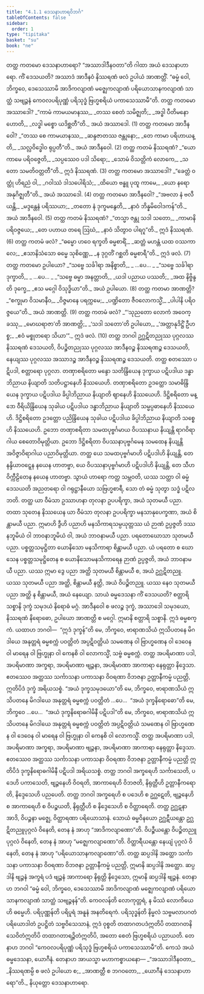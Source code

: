 ```yaml
---
title: "4.1.1 ဒေသနာဟာရဝိဘင်္ဂ"
tableOfContents: false
sidebar:
  order: 1
type: "tipitaka"
basket: "su"
book: "ne"
---
```



<DynamicBreadcrumb />

<Division number="5" book="ne">

<Paragraph number="52" book="ne">
တတ္ထ ကတမော ဒေသနာဟာရော? “အဿာဒါဒီနဝတာ”တိ ဂါထာ အယံ ဒေသနာဟာရော. ကိံ ဒေသယတိ? အဿာဒံ အာဒီနဝံ နိဿရဏံ ဖလံ ဥပါယံ အာဏတ္တိံ. “ဓမ္မံ ဝေါ, ဘိက္ခဝေ, ဒေသေဿာမိ အာဒိကလျာဏံ မဇ္ဈေကလျာဏံ ပရိယောသာနကလျာဏံ သာတ္ထံ သဗျဉ္ဇနံ ကေဝလပရိပုဏ္ဏံ ပရိသုဒ္ဓံ ဗြဟ္မစရိယံ ပကာသေဿာမီ”တိ.
</Paragraph>

<Paragraph number="53" book="ne">
တတ္ထ ကတမော အဿာဒေါ?
</Paragraph>

<Paragraph number="54" type="verses" book="ne">
_“ကာမံ ကာမယမာနဿ,_  
_တဿ စေတံ သမိဇ္ဈတိ;_  
_အဒ္ဓါ ပီတိမနော ဟောတိ,_  
_လဒ္ဓါ မစ္စော ယဒိစ္ဆတီ”တိ._  


</Paragraph>
</Division>

<Paragraph number="55" type="center" book="ne">
အယံ အဿာဒေါ. (1)


</Paragraph>

<Paragraph number="56" type="center" book="ne">
တတ္ထ ကတမော အာဒီနဝေါ?
</Paragraph>

<Paragraph number="57" type="verses" book="ne">
_“တဿ စေ ကာမယာနဿ,_  
_ဆန္ဒဇာတဿ ဇန္တုနော;_  
_တေ ကာမာ ပရိဟာယန္တိ,_  
_သလ္လဝိဒ္ဓေါဝ ရုပ္ပတီ”တိ._  


</Paragraph>

<Paragraph number="58" type="center" book="ne">
အယံ အာဒီနဝေါ. (2)


</Paragraph>

<Paragraph number="59" type="center" book="ne">
တတ္ထ ကတမံ နိဿရဏံ?
</Paragraph>

<Paragraph number="60" type="verses" book="ne">
_“ယော ကာမေ ပရိဝဇ္ဇေတိ,_  
_သပ္ပဿေဝ ပဒါ သိရော;_  
_သောမံ ဝိသတ္တိကံ လောကေ,_  
_သတော သမတိဝတ္တတီ”တိ._  


</Paragraph>

<Paragraph number="61" type="center" book="ne">
ဣဒံ နိဿရဏံ. (3)


</Paragraph>

<Paragraph number="62" type="center" book="ne">
တတ္ထ ကတမော အဿာဒေါ?
</Paragraph>

<Paragraph number="63" type="verses" book="ne">
_“ခေတ္တံ ဝတ္ထုံ ဟိရညံ ဝါ,_  
_ဂဝါဿံ ဒါသပေါရိသံ;_  
_ထိယော ဗန္ဓူ ပုထူ ကာမေ,_  
_ယော နရော အနုဂိဇ္ဈတီ”တိ._  


</Paragraph>

<Paragraph number="64" type="center" book="ne">
အယံ အဿာဒေါ. (4)


</Paragraph>

<Paragraph number="65" type="center" book="ne">
တတ္ထ ကတမော အာဒီနဝေါ?
</Paragraph>

<Paragraph number="66" type="verses" book="ne">
_“အဗလာ နံ ဗလီယန္တိ,_  
_မဒ္ဒန္တေနံ ပရိဿယာ;_  
_တတော နံ ဒုက္ခမနွေတိ,_  
_နာဝံ ဘိန္နမိဝေါဒကန်”တိ._  


</Paragraph>

<Paragraph number="67" type="center" book="ne">
အယံ အာဒီနဝေါ. (5)


</Paragraph>

<Paragraph number="68" type="center" book="ne">
တတ္ထ ကတမံ နိဿရဏံ?
</Paragraph>

<Paragraph number="69" type="verses" book="ne">
_“တသ္မာ ဇန္တု သဒါ သတော,_  
_ကာမာနိ ပရိဝဇ္ဇယေ;_  
_တေ ပဟာယ တရေ ဩဃံ,_  
_နာဝံ သိတွာဝ ပါရဂူ”တိ._  


</Paragraph>

<Paragraph number="70" type="center" book="ne">
ဣဒံ နိဿရဏံ. (6)


</Paragraph>

<Paragraph number="71" type="center" book="ne">
တတ္ထ ကတမံ ဖလံ?
</Paragraph>

<Paragraph number="72" type="verses" book="ne">
_“ဓမ္မော ဟဝေ ရက္ခတိ ဓမ္မစာရိံ,_  
_ဆတ္တံ မဟန္တံ ယထ ဝဿကာလေ;_  
_ဧသာနိသံသော ဓမ္မေ သုစိဏ္ဏေ,_  
_န ဒုဂ္ဂတိံ ဂစ္ဆတိ ဓမ္မစာရီ”တိ._  


</Paragraph>

<Paragraph number="73" type="center" book="ne">
ဣဒံ ဖလံ. (7)


</Paragraph>

<Paragraph number="74" type="center" book="ne">
တတ္ထ ကတမော ဥပါယော?
</Paragraph>

<Paragraph number="75" type="verses" book="ne">
_“သဗ္ဗေ သင်္ခါရာ အနိစ္စာတိ,_  
_ …ပေ… _  

</Paragraph>

<Paragraph number="76" type="verses" book="ne">
_“သဗ္ဗေ သင်္ခါရာ ဒုက္ခာတိ,_  
_ …ပေ… _  

</Paragraph>

<Paragraph number="77" type="verses" book="ne">
_“သဗ္ဗေ ဓမ္မာ အနတ္တာတိ,_  
_ယဒါ ပညာယ ပဿတိ;_  
_အထ နိဗ္ဗိန္ဒတိ ဒုက္ခေ,_  
_ဧသ မဂ္ဂေါ ဝိသုဒ္ဓိယာ”တိ._  


</Paragraph>

<Paragraph number="78" type="center" book="ne">
အယံ ဥပါယော. (8)


</Paragraph>

<Paragraph number="79" type="center" book="ne">
တတ္ထ ကတမာ အာဏတ္တိ?
</Paragraph>

<Paragraph number="80" type="verses" book="ne">
_“စက္ခုမာ ဝိသမာနီဝ,_  
_ဝိဇ္ဇမာနေ ပရက္ကမေ;_  
_ပဏ္ဍိတော ဇီဝလောကသ္မိံ,_  
_ပါပါနိ ပရိဝဇ္ဇယေ”တိ._  


</Paragraph>

<Paragraph number="81" type="center" book="ne">
အယံ အာဏတ္တိ. (9)


</Paragraph>

<Paragraph number="82" type="center" book="ne">
တတ္ထ ကတမံ ဖလံ?
</Paragraph>

<Paragraph number="83" type="verses" book="ne">
_“‘သုညတော လောကံ အဝေက္ခဿု,_  
_မောဃရာဇာ’တိ အာဏတ္တိ;_  
_‘သဒါ သတော’တိ ဥပါယော,_  
_‘အတ္တာနုဒိဋ္ဌိံ ဦဟစ္စ;_  
_ဧဝံ မစ္စုတရော သိယာ’”._  


</Paragraph>

<Paragraph number="84" type="center" book="ne">
ဣဒံ ဖလံ. (10)


</Paragraph>

<Division number="6" book="ne">

<Paragraph number="85" book="ne">
တတ္ထ ဘဂဝါ ဥဂ္ဃဋိတညုဿ ပုဂ္ဂလဿ နိဿရဏံ ဒေသယတိ, ဝိပဉ္စိတညုဿ ပုဂ္ဂလဿ အာဒီနဝဉ္စ နိဿရဏဉ္စ ဒေသယတိ, နေယျဿ ပုဂ္ဂလဿ အဿာဒဉ္စ အာဒီနဝဉ္စ နိဿရဏဉ္စ ဒေသယတိ.
</Paragraph>

<Paragraph number="86" book="ne">
တတ္ထ စတဿော ပဋိပဒါ, စတ္တာရော ပုဂ္ဂလာ. တဏှာစရိတော မန္ဒော သတိန္ဒြိယေန ဒုက္ခာယ ပဋိပဒါယ ဒန္ဓာဘိညာယ နိယျာတိ သတိပဋ္ဌာနေဟိ နိဿယေဟိ. တဏှာစရိတော ဥဒတ္ထော သမာဓိန္ဒြိယေန ဒုက္ခာယ ပဋိပဒါယ ခိပ္ပါဘိညာယ နိယျာတိ ဈာနေဟိ နိဿယေဟိ. ဒိဋ္ဌိစရိတော မန္ဒော ဝီရိယိန္ဒြိယေန သုခါယ ပဋိပဒါယ ဒန္ဓာဘိညာယ နိယျာတိ သမ္မပ္ပဓာနေဟိ နိဿယေဟိ. ဒိဋ္ဌိစရိတော ဥဒတ္တော ပညိန္ဒြိယေန သုခါယ ပဋိပဒါယ ခိပ္ပါဘိညာယ နိယျာတိ သစ္စေဟိ နိဿယေဟိ.
</Paragraph>

<Paragraph number="87" book="ne">
ဥဘော တဏှာစရိတာ သမထပုဗ္ဗင်္ဂမာယ ဝိပဿနာယ နိယျန္တိ ရာဂဝိရာဂါယ စေတောဝိမုတ္တိယာ. ဥဘော ဒိဋ္ဌိစရိတာ ဝိပဿနာပုဗ္ဗင်္ဂမေန သမထေန နိယျန္တိ အဝိဇ္ဇာဝိရာဂါယ ပညာဝိမုတ္တိယာ.
</Paragraph>

<Paragraph number="88" book="ne">
တတ္ထ ယေ သမထပုဗ္ဗင်္ဂမာဟိ ပဋိပဒါဟိ နိယျန္တိ, တေ နန္ဒိယာဝဋ္ဋေန နယေန ဟာတဗ္ဗာ, ယေ ဝိပဿနာပုဗ္ဗင်္ဂမာဟိ ပဋိပဒါဟိ နိယျန္တိ, တေ သီဟဝိက္ကီဠိတေန နယေန ဟာတဗ္ဗာ.
</Paragraph>

</Division>
<Division number="7" book="ne">

<Paragraph number="89" book="ne">
သွာယံ ဟာရော ကတ္ထ သမ္ဘဝတိ, ယဿ သတ္ထာ ဝါ ဓမ္မံ ဒေသယတိ အညတရော ဝါ ဂရုဋ္ဌာနီယော သဗြဟ္မစာရီ, သော တံ ဓမ္မံ သုတွာ သဒ္ဓံ ပဋိလဘတိ. တတ္ထ ယာ ဝီမံသာ ဥဿာဟနာ တုလနာ ဥပပရိက္ခာ, အယံ သုတမယီ ပညာ. တထာ သုတေန နိဿယေန ယာ ဝီမံသာ တုလနာ ဥပပရိက္ခာ မနသာနုပေက္ခဏာ, အယံ စိန္တာမယီ ပညာ. ဣမာဟိ ဒွီဟိ ပညာဟိ မနသိကာရသမ္ပယုတ္တဿ ယံ ဉာဏံ ဥပ္ပဇ္ဇတိ ဒဿနဘူမိယံ ဝါ ဘာဝနာဘူမိယံ ဝါ, အယံ ဘာဝနာမယီ ပညာ.
</Paragraph>

</Division>
<Division number="8" book="ne">

<Paragraph number="90" book="ne">
ပရတောဃောသာ သုတမယီ ပညာ. ပစ္စတ္တသမုဋ္ဌိတာ ယောနိသော မနသိကာရာ စိန္တာမယီ ပညာ. ယံ ပရတော စ ဃောသေန ပစ္စတ္တသမုဋ္ဌိတေန စ ယောနိသောမနသိကာရေန ဉာဏံ ဥပ္ပဇ္ဇတိ, အယံ ဘာဝနာမယီ ပညာ. ယဿ ဣမာ ဒွေ ပညာ အတ္ထိ သုတမယီ စိန္တာမယီ စ, အယံ ဥဂ္ဃဋိတညူ. ယဿ သုတမယီ ပညာ အတ္ထိ, စိန္တာမယီ နတ္ထိ, အယံ ဝိပဉ္စိတညူ. ယဿ နေဝ သုတမယီ ပညာ အတ္ထိ န စိန္တာမယီ, အယံ နေယျော.
</Paragraph>

</Division>
<Division number="9" book="ne">

<Paragraph number="91" book="ne">
သာယံ ဓမ္မဒေသနာ ကိံ ဒေသယတိ? စတ္တာရိ သစ္စာနိ ဒုက္ခံ သမုဒယံ နိရောဓံ မဂ္ဂံ. အာဒီနဝေါ စ ဖလဉ္စ ဒုက္ခံ, အဿာဒေါ သမုဒယော, နိဿရဏံ နိရောဓော, ဥပါယော အာဏတ္တိ စ မဂ္ဂေါ. ဣမာနိ စတ္တာရိ သစ္စာနိ. ဣဒံ ဓမ္မစက္ကံ.
</Paragraph>

<Paragraph number="92" book="ne">
ယထာဟ ဘဂဝါ—  “ဣဒံ ဒုက္ခန်”တိ မေ, ဘိက္ခဝေ, ဗာရာဏသိယံ ဣသိပတနေ မိဂဒါယေ အနုတ္တရံ ဓမ္မစက္ကံ ပဝတ္တိတံ အပ္ပဋိဝတ္တိယံ သမဏေန ဝါ ဗြာဟ္မဏေန ဝါ ဒေဝေန ဝါ မာရေန ဝါ ဗြဟ္မုနာ ဝါ ကေနစိ ဝါ လောကသ္မိံ, သဗ္ဗံ ဓမ္မစက္ကံ.
</Paragraph>

<Paragraph number="93" book="ne">
တတ္ထ အပရိမာဏာ ပဒါ, အပရိမာဏာ အက္ခရာ, အပရိမာဏာ ဗျဉ္ဇနာ, အပရိမာဏာ အာကာရာ နေရုတ္တာ နိဒ္ဒေသာ. ဧတဿေဝ အတ္ထဿ သင်္ကာသနာ ပကာသနာ ဝိဝရဏာ ဝိဘဇနာ ဥတ္တာနီကမ္မံ ပညတ္တိ, ဣတိပိဒံ ဒုက္ခံ အရိယသစ္စံ.
</Paragraph>

<Paragraph number="94" book="ne">
“အယံ ဒုက္ခသမုဒယော”တိ မေ, ဘိက္ခဝေ, ဗာရာဏသိယံ ဣသိပတနေ မိဂဒါယေ အနုတ္တရံ ဓမ္မစက္ကံ ပဝတ္တိတံ …ပေ…  “အယံ ဒုက္ခနိရောဓော”တိ မေ, ဘိက္ခဝေ …ပေ…  “အယံ ဒုက္ခနိရောဓဂါမိနီ ပဋိပဒါ”တိ မေ, ဘိက္ခဝေ, ဗာရာဏသိယံ ဣသိပတနေ မိဂဒါယေ အနုတ္တရံ ဓမ္မစက္ကံ ပဝတ္တိတံ အပ္ပဋိဝတ္တိယံ သမဏေန ဝါ ဗြာဟ္မဏေန ဝါ ဒေဝေန ဝါ မာရေန ဝါ ဗြဟ္မုနာ ဝါ ကေနစိ ဝါ လောကသ္မိံ.
</Paragraph>

<Paragraph number="95" book="ne">
တတ္ထ အပရိမာဏာ ပဒါ, အပရိမာဏာ အက္ခရာ, အပရိမာဏာ ဗျဉ္ဇနာ, အပရိမာဏာ အာကာရာ နေရုတ္တာ နိဒ္ဒေသာ. ဧတဿေဝ အတ္ထဿ သင်္ကာသနာ ပကာသနာ ဝိဝရဏာ ဝိဘဇနာ ဥတ္တာနီကမ္မံ ပညတ္တိ ဣတိပိဒံ ဒုက္ခနိရောဓဂါမိနီ ပဋိပဒါ အရိယသစ္စံ.
</Paragraph>

<Paragraph number="96" book="ne">
တတ္ထ ဘဂဝါ အက္ခရေဟိ သင်္ကာသေတိ, ပဒေဟိ ပကာသေတိ, ဗျဉ္ဇနေဟိ ဝိဝရတိ, အာကာရေဟိ ဝိဘဇတိ, နိရုတ္တီဟိ ဥတ္တာနီကရောတိ, နိဒ္ဒေသေဟိ ပညပေတိ. တတ္ထ ဘဂဝါ အက္ခရေဟိ စ ပဒေဟိ စ ဥဂ္ဃဋေတိ, ဗျဉ္ဇနေဟိ စ အာကာရေဟိ စ ဝိပဉ္စယတိ, နိရုတ္တီဟိ စ နိဒ္ဒေသေဟိ စ ဝိတ္ထာရေတိ. တတ္ထ ဥဂ္ဃဋနာ အာဒိ, ဝိပဉ္စနာ မဇ္ဈေ, ဝိတ္ထာရဏာ ပရိယောသာနံ. သောယံ ဓမ္မဝိနယော ဥဂ္ဃဋီယန္တော ဥဂ္ဃဋိတညူပုဂ္ဂလံ ဝိနေတိ, တေန နံ အာဟု “အာဒိကလျာဏော”တိ. ဝိပဉ္စီယန္တော ဝိပဉ္စိတညူပုဂ္ဂလံ ဝိနေတိ, တေန နံ အာဟု “မဇ္ဈေကလျာဏော”တိ. ဝိတ္ထာရီယန္တော နေယျံ ပုဂ္ဂလံ ဝိနေတိ, တေန နံ အာဟု “ပရိယောသာနကလျာဏော”တိ.
</Paragraph>

</Division>
<Division number="10" book="ne">

<Paragraph number="97" book="ne">
တတ္ထ ဆပ္ပဒါနိ အတ္ထော သင်္ကာသနာ ပကာသနာ ဝိဝရဏာ ဝိဘဇနာ ဥတ္တာနီကမ္မံ ပညတ္တိ, ဣမာနိ ဆပ္ပဒါနိ အတ္ထော. ဆပ္ပဒါနိ ဗျဉ္ဇနံ အက္ခရံ ပဒံ ဗျဉ္ဇနံ အာကာရော နိရုတ္တိ နိဒ္ဒေသော, ဣမာနိ ဆပ္ပဒါနိ ဗျဉ္ဇနံ. တေနာဟ ဘဂဝါ “ဓမ္မံ ဝေါ, ဘိက္ခဝေ, ဒေသေဿာမိ အာဒိကလျာဏံ မဇ္ဈေကလျာဏံ ပရိယောသာနကလျာဏံ သာတ္ထံ သဗျဉ္ဇနန်”တိ.
</Paragraph>

<Paragraph number="98" book="ne">
<Emphasis>ကေဝလန်</Emphasis>တိ လောကုတ္တရံ, န မိဿံ လောကိယေဟိ ဓမ္မေဟိ. <Emphasis>ပရိပုဏ္ဏန်</Emphasis>တိ ပရိပူရံ အနူနံ အနတိရေကံ. <Emphasis>ပရိသုဒ္ဓန်</Emphasis>တိ နိမ္မလံ သဗ္ဗမလာပဂတံ ပရိယောဒါတံ ဥပဋ္ဌိတံ သဗ္ဗဝိသေသာနံ, ဣဒံ ဝုစ္စတိ တထာဂတပဒံဣတိပိ တထာဂတနိသေဝိတံဣတိပိ တထာဂတာရဉ္ဇိတံဣတိပိ, အတော စေတံ ဗြဟ္မစရိယံ ပညာယတိ. တေနာဟ ဘဂဝါ “ကေဝလပရိပုဏ္ဏံ ပရိသုဒ္ဓံ ဗြဟ္မစရိယံ ပကာသေဿာမီ”တိ.
</Paragraph>

<Paragraph number="99" book="ne">
ကေသံ အယံ ဓမ္မဒေသနာ, ယောဂီနံ. တေနာဟ အာယသ္မာ မဟာကစ္စာယနော—
</Paragraph>

<Paragraph number="100" type="verses" book="ne">
_“အဿာဒါဒီနဝတာ,_  
_နိဿရဏမ္ပိ စ ဖလံ ဥပါယော စ;_  
_အာဏတ္တီ စ ဘဂဝတော,_  
_ယောဂီနံ ဒေသနာဟာရော”တိ._  


</Paragraph>
</Division>

<Paragraph number="101" type="center" book="ne">
နိယုတ္တော ဒေသနာဟာရော.
</Paragraph>